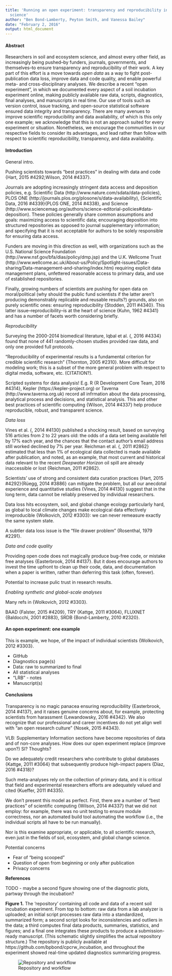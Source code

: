 ```yaml
---
title: 'Running an open experiment: transparency and reproducibility in soil and ecosystem
  science'
author: "Ben Bond-Lamberty, Peyton Smith, and Vanessa Bailey"
date: "February 2, 2016"
output: html_document
---
```


#### Abstract

Researchers in soil and ecosystem science, and almost every other field, as increasingly being pushed--by funders, journals, governments, and themselves--to ensure transparency and reproducibility of their work. A key part of this effort is a move towards *open data* as a way to fight post-publication data loss, improve data and code quality, and enable powerful meta- and cross-disciplinary analyses. We describe a recent "open experiment", in which we documented every aspect of a soil incubation experiment online, making publicly available raw data, scripts, diagnostics, final analyses, and manuscripts in real time. Our use of tools such as version control, issue tracking, and open-source statistical software ensured data integrity and transparency. There are many avenues to improve scientific reproducibility and data availability, of which is this only one example; we acknowledge that this is not an approach suited for every experiment or situation. Nonetheless, we encourage the communities in our respective fields to consider its advantages, and lead rather than follow with respect to scientific reproducibility, transparency, and data availability.

#### Introduction

General intro.

Pushing scientists towards "best practices" in dealing with data and code {Hart, 2015 #4292;Wilson, 2014 #4337}.

Journals are adopting increasingly stringent data access and deposition policies, e.g. Scientific Data (http://www.nature.com/sdata/data-policies), PLOS ONE (http://journals.plos.org/plosone/s/data-availability),  {Scientific Data, 2016 #4339}{PLOS ONE, 2014 #4338}, and Science (http://www.sciencemag.org/authors/science-editorial-policies#data-deposition). These policies generally share common assumptions and goals: maximizing access to scientific data; encouraging deposition into structured repositories as opposed to journal supplementary information; and specifying that it is not acceptable for authors to be solely responsible for ensuring data access.

Funders are moving in this direction as well, with organizations such as the U.S. National Science Foundation (http://www.nsf.gov/bfa/dias/policy/dmp.jsp) and the U.K. Wellcome Trust (http://www.wellcome.ac.uk/About-us/Policy/Spotlight-issues/Data-sharing/Data-management-and-sharing/index.htm) requiring explicit data management plans, unfettered reasonable access to primary data, and use of established repositories.

Finally, growing numbers of scientists are pushing for open data on moral/political (why should the public fund scientists if the latter aren't producing demonstrably replicable and reusable results?) grounds, also on purely scientific ones: ensuring reproducibility {Stodden, 2011 #4340}. This latter issue--reproducibility--is at the heart of science {Kuhn, 1962 #4341} and has a number of facets worth considering briefly.

*Reproducibility*

Surveying the 2000-2014 biomedical literature, Iqbal et al. {, 2016 #4334} found that none of 441 randomly-chosen studies provided raw data, and only one provided full protocols.

"Reproducibility of experimental results is a fundamental criterion for credible scientific research" {Thornton, 2005 #2310}. More difficult for modeling work; this is a subset of the more general problem with respect to digital media, software, etc. (CITATION?).

Scripted systems for data analysis! E.g. R {R Development Core Team, 2016 #4314}, Kepler (https://kepler-project.org) or Taverna (http://www.taverna.org.uk) record all infrmation about the data processing, analytical process and decisions, and statistical analysis. This and other best practices of scientific computing {Wilson, 2014 #4337} help produce reproducible, robust, and transparent science.

*Data loss*

Vines et al. {, 2014 #4130} published a shocking result, based on surveying 516 articles from 2 to 22 years old: the odds of a data set being available fell by 17% each year, and the chances that the contact author's email address still worked declined by 7% per year. Reichman et al. {, 2011 #2862} estimated that less than 1% of ecological data collected is made available after publication, and noted, as an example, that most current and historical data relevant to the recent *Deepwater Horizon* oil spill are already inaccessible or lost {Reichman, 2011 #2862}.

Scientists' use of strong and consistent data curation practices {Hart, 2015 #4292}{Rüegg, 2014 #3886} can mitigate the problem, but all our anecdotal experience and quantitative studies {Vines, 2014 #4130} suggest that in the long term, data cannot be reliably preserved by individual researchers.

Data loss hits ecosystem, soil, and global change ecology particularly hard, as global to local climate changes make ecological data effectively irreproducible {Wolkovich, 2012 #3303}: we can never remeasure exactly the same system state.

A subtler data loss issue is the "file drawer problem" {Rosenthal, 1979 #2291}.


*Data and code quality*

Providing open code does not magically produce bug-free code, or mistake free analyses {Easterbrook, 2014 #4137}. But it does encourage authors to invest the time upfront to clean up their code, data, and documentation when a paper is written, rather than deferring this task (often, forever).

Potential to increase pulic trust in research results.

*Enabling synthetic and global-scale analyses*

Many refs in {Wolkovich, 2012 #3303}.

BAAD {Falster, 2015 #4209}, TRY {Kattge, 2011 #3064}, FLUXNET {Baldocchi, 2001 #2883}, SRDB {Bond-Lamberty, 2010 #2320}.


#### An open experiment: one example

This is example, we hope, of the impact of individual scientists {Wolkovich, 2012 #3303}.

* GitHub
* Diagnostics page(s)
* Data: raw to summarized to final
* All statistical analyses
* "LRB" - notes 
* Manuscript(s)

#### Conclusions

Transparency is no magic panacea ensuring reproducibility {Easterbrook, 2014 #4137}, and it raises genuine concerns about, for example, protecting scientists from harassment {Lewandowsky, 2016 #4342}. We also recognize that our professional and career incentives do not yet align well with "an open research culture" {Nosek, 2015 #4343}.


VLB: Supplementary Information sections have become repositories of data and of non-core analyses. How does our open experiment replace (improve upon?) SI? Thoughts?

Do we adequately credit researchers who contribute to global databases {Kattge, 2011 #3064} that subsequently produce high-impact papers {Díaz, 2016 #4318}?

Such meta-analyses rely on the collection of primary data, and it is critical that field and experimental researchers efforts are adequately valued and cited {Kueffer, 2011 #4335}.


We don't present this model as perfect. First, there are a number of "best practices" of scientific computing {Wilson, 2014 #4337} that we did not employ: for example, there was no unit testing to ensure module correctness, nor an automated build tool automating the workflow (i.e., the individual scripts all have to be run manually).

Nor is this examine appropriate, or applicable, to all scientific research, even just in the fields of soil, ecosystem, and global change science.

Potential concerns

* Fear of "being scooped"
* Question of open from beginning or only after publication
* Privacy concerns


**References**

TODO - maybe a second figure showing one of the diagnostic plots, partway through the incubation?

**Figure 1.** The 'repository' containing all code and data of a recent soil incubation experiment. From top to bottom: raw data from a lab analyzer is uploaded; an initial script processes raw data into a standardized, summarized form; a second script looks for inconsistencies and outliers in the data; a third computes final data products, summaries, statistics, and figures; and a final one integrates these products to produce a submission-ready manuscript. (This schematic slightly simplifies the actual repository structure.) The repository is publicly available at https://github.com/bpbond/cpcrw_incubation, and throughout the experiment showed real-time updated diagnostics summarizing progress.

![Repository and workflow](figureX.png)

